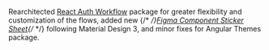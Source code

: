 Rearchitected [React Auth Workflow](https://www.npmjs.com/package/@brightlayer-ui/react-auth-workflow) package for greater flexibility and customization of the flows, added new {/* <!-- markdown-link-check-disable --> */}[Figma Component Sticker Sheet](https://www.figma.com/community/file/1293308181354933598/brightlayer-ui-tokens-components-in-material-design-3){/* <!-- markdown-link-check-enable --> */} following Material Design 3, and minor fixes for Angular Themes package.
